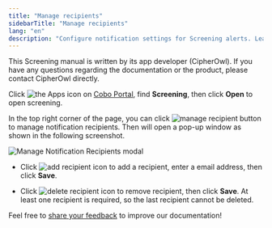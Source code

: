 ```yaml
---
title: "Manage recipients"
sidebarTitle: "Manage recipients"
lang: "en"
description: "Configure notification settings for Screening alerts. Learn to add and manage email recipients for transaction monitoring alerts and stay informed about flagged transactions."
---
```


<Tip>This Screening manual is written by its app developer (CipherOwl). If you have any questions regarding the documentation or the product, please contact CipherOwl directly.</Tip>

Click <img src="/en/images/common/icon_apps.svg" className="icon" alt="the Apps icon"/> on [Cobo Portal](https://portal.cobo.com/login), find **Screening**, then click **Open** to open screening. 

In the top right corner of the page, you can click <img src="/en/images/portal-apps/screening/managereceipient.png"  className="icon" alt="manage recipient button"  /> to manage notification recipients. Then will open a pop-up window as shown in the following screenshot.

<img src="/en/images/portal-apps/screening/receipients.png" className="screenshot_modal" alt="Manage Notification Recipients modal"/>





- Click <img src="/en/images/portal-apps/screening/addreceipient.png" className="icon" alt="add recipient icon"/> to add a recipient, enter a email address, then click **Save**.

- Click <img src="/en/images/portal-apps/screening/deletereceipient.png" className="icon" alt="delete recipient icon"  /> to remove recipient, then click **Save**. At least one recipient is required, so the last recipient cannot be deleted.

<Tip>Feel free to [share your feedback](https://forms.zohopublic.com/cobo/form/DocumentFeedbackForm/formperma/QvLOhxJv1_JMsJ-1dleZ8Itb_7rzN-LtgvsDdxosoVI?referrername=manuals) to improve our documentation!</Tip>

